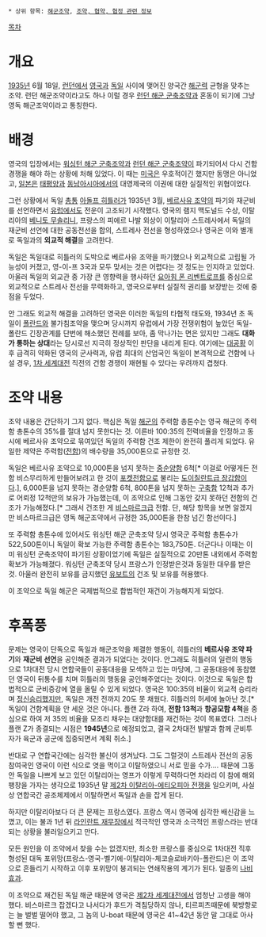  * 상위 항목: [[해군조약]], [[조약, 협약, 협정 관련 정보]]

[[목차]]
= 개요 =
[[1935년]] 6월 18일, [[런던]]에서 [[영국]]과 [[독일]] 사이에 맺어진 양국간 [[해군]]력 균형을 맞추는 조약. 런던 해군조약이라고도 하나 이럴 경우 [[런던 해군 군축조약]]과 혼동이 되기에 그냥 영독 해군조약이라고 통칭한다.

= 배경 =
영국의 입장에서는 [[워싱턴 해군 군축조약]]과 [[런던 해군 군축조약]]이 파기되어서 다시 건함경쟁을 해야 하는 상황에 처해 있었다. 이 때는 [[미국]]은 우호적이긴 했지만 동맹은 아니었고, [[일본]]은 [[태평양]]과 [[동남아시아]]에서의 대영제국의 이권에 대한 실질적인 위협이었다.

그런 상황에서 독일 [[총통]] [[아돌프 히틀러]]가 1935년 3월, [[베르사유 조약]]의 파기와 재군비를 선언하면서 [[유럽]]에서도 전운이 고조되기 시작했다. 영국의 램지 맥도널드 수상, 이탈리아의 [[베니토 무솔리니]], 프랑스의 피에르 나발 외상이 이탈리아 스트레사에서 독일의 재군비 선언에 대한 공동전선을 합의, 스트레사 전선을 형성하였으나 영국은 이와 별개로 독일과의 '''외교적 해결'''을 고려한다.

독일은 독일대로 히틀러의 도박으로 베르사유 조약을 파기했으나 외교적으로 고립될 가능성이 커졌고, 영-이-프 3국과 모두 맞서는 것은 어렵다는 것 정도는 인지하고 있었다. 아울러 독일의 외교관 중 가장 큰 영향력을 행사하던 [[요아힘 폰 리벤트로프]]를 중심으로 외교적으로 스트레사 전선을 무력화하고, 영국으로부터 실질적 권리를 보장받는 것에 중점을 두었다.

안 그래도 외교적 해결을 고려하던 영국은 이러한 독일의 타협적 태도와, 1934년 초 독일이 [[폴란드]]와 불가침조약을 맺으며 당시까지 유럽에서 가장 전쟁위험이 높았던 독일-폴란드 긴장관계를 단번에 해소했던 전례를 보아, 좀 막나가는 면은 있지만 그래도 '''대화가 통하는 상대'''라는 당시로선 지극히 정상적인 판단을 내리게 된다. 여기에는 [[대공황]] 이후 급격히 약화된 영국의 군사력과, 유럽 최대의 산업국인 독일이 본격적으로 건함에 나설 경우, [[1차 세계대전]] 직전의 건함 경쟁이 재현될 수 있다는 우려까지 겹쳤다.

= 조약 내용 =
조약 내용은 간단하기 그지 없다. 핵심은 독일 [[해군]]의 주력함 총톤수는 영국 해군의 주력함 총톤수의 35%를 절대 넘지 못한다는 것. 이른바 100:35의 전력비율을 인정하고 동시에 베르사유 조약으로 묶여있던 독일의 주력함 건조 제한이 완전히 풀리게 되었다. 유일한 제약은 주력함([[전함]])의 배수량을 35,000톤으로 규정한 것.

독일은 베르사유 조약으로 10,000톤을 넘지 못하는 [[중순양함]] 6척[* 이걸로 어떻게든 전함 비스무리하게 만들어보려고 한 것이 [[포켓전함]]으로 불리는 [[도이칠란트급 장갑함]]이다.], 6,000톤을 넘지 못하는 경순양함 6척, 800톤을 넘지 못하는 [[구축함]] 12척과 추가로 어뢰정 12척만의 보유가 가능했는데, 이 조약으로 인해 그동안 갖지 못하던 전함의 건조가 가능해졌다.[* 그래서 건조한 게 [[비스마르크급]] 전함. 단, 해당 항목을 보면 알겠지만 비스마르크급은 영독 해군조약에서 규정한 35,000톤을 한참 넘긴 함선이다.] 

또 주력함 총톤수에 있어서도 워싱턴 해군 군축조약 당시 영국군 주력함 총톤수가 522,500톤이니 독일이 확보 가능한 주력함 총톤수는 183,750톤. 더군다나 이때는 이미 워싱턴 군축조약이 파기된 상황이었기에 독일은 실질적으로 20만톤 내외에서 주력함 확보가 가능해졌다. 워싱턴 군축조약 당시 프랑스가 인정받은것과 동일한 대우를 받은것. 아울러 완전히 보유를 금지했던 [[유보트]]의 건조 및 보유를 허용했다.

이 조약으로 독일 해군은 국제법적으로 합법적인 재건이 가능해지게 되었다.

= 후폭풍 =
문제는 영국이 단독으로 독일과 해군조약을 체결한 행동이, 히틀러의 '''베르사유 조약 파기'''와 '''재군비 선언'''을 공인해준 결과가 되었다는 것이다. 안그래도 히틀러의 일련의 행동으로 1차대전 당시 연합국들이 공동대응을 모색하고 있는 마당에, 그 공동대응에 동참했던 영국이 뒤통수를 치며 히틀러의 행동을 공인해주었다는 것이다. 이것으로 독일은 합법적으로 군비증강에 열을 올릴 수 있게 되었다. 영국은 100:35의 비율이 외교적 승리라며 [[정신승리]]했지만, 독일은 개전 전까지 20도 못 채웠다. 히틀러의 허세에 놀아난 것.[* 독일이 건함계획을 안 세운 것은 아니다. 플랜 Z라 하여, '''전함 13척'''과 '''항공모함 4척'''을 중심으로 하여 저 35의 비율을 모조리 채우는 대양함대를 재건하는 것이 목표였다. 그러나 플랜 Z가 종결되는 시점은 '''1945년'''으로 예정되었고, 결국 2차대전 발발과 함께 군비투자가 육군과 공군에 집중되면서 계획 취소.]

반대로 구 연합국간에는 심각한 불신이 생겨났다. 그도 그럴것이 스트레사 전선의 공동참여국인 영국이 이런 식으로 엿을 먹이고 이탈하였으니 서로 믿을 수가…. 때문에 그동안 독일을 나쁘게 보고 있던 이탈리아는 영프가 이렇게 무력하다면 차라리 이 참에 해외팽창을 가자는 생각으로 1935년 말 [[제2차 이탈리아-에티오피아 전쟁]]을 일으키며, 사실상 연합국간 공조체제에서 이탈하면서 독일과 손을 잡게 된다.

하지만 이탈리아보다 더 큰 문제는 프랑스였다. 프랑스 역시 영국에 심각한 배신감을 느꼈고, 이는 불과 1년 뒤 [[라인란트 재무장]]에서 적극적인 영국과 소극적인 프랑스라는 반대되는 상황을 불러일으키고 만다.

모든 원인을 이 조약에서 찾을 수는 없겠지만, 최소한 프랑스를 중심으로 1차대전 직후 형성된 대독 포위망(프랑스-영국-벨기에-이탈리아-체코슬로바키아-폴란드)은 이 조약으로 흔들리기 시작하고 이후 포위망이 붕괴되는 연쇄작용의 계기가 된다. 일종의 [[나비효과]].

이 조약으로 재건된 독일 해군 때문에 영국은 [[제2차 세계대전]]에서 엄청난 고생을 해야 했다. 비스마르크 잡겠다고 나서다가 후드가 격침당하지 않나, 티르피츠때문에 북방항로는 늘 벌벌 떨어야 했고, 그 놈의 U-boat 때문에 영국은 41~42년 동안 말 그대로 아사할 뻔 했다.
